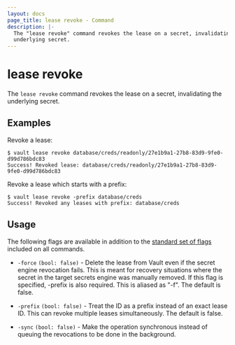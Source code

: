 ```yaml
---
layout: docs
page_title: lease revoke - Command
description: |-
  The "lease revoke" command revokes the lease on a secret, invalidating the
  underlying secret.
---
```


# lease revoke

The `lease revoke` command revokes the lease on a secret, invalidating the
underlying secret.

## Examples

Revoke a lease:

```shell-session
$ vault lease revoke database/creds/readonly/27e1b9a1-27b8-83d9-9fe0-d99d786bdc83
Success! Revoked lease: database/creds/readonly/27e1b9a1-27b8-83d9-9fe0-d99d786bdc83
```

Revoke a lease which starts with a prefix:

```shell-session
$ vault lease revoke -prefix database/creds
Success! Revoked any leases with prefix: database/creds
```

## Usage

The following flags are available in addition to the [standard set of
flags](/docs/commands) included on all commands.

- `-force` `(bool: false)` - Delete the lease from Vault even if the secret
  engine revocation fails. This is meant for recovery situations where the
  secret in the target secrets engine was manually removed. If this flag is
  specified, -prefix is also required. This is aliased as "-f". The default is
  false.

- `-prefix` `(bool: false)` - Treat the ID as a prefix instead of an exact lease
  ID. This can revoke multiple leases simultaneously. The default is false.

- `-sync` `(bool: false)` - Make the operation synchronous instead of queuing the
revocations to be done in the background.
